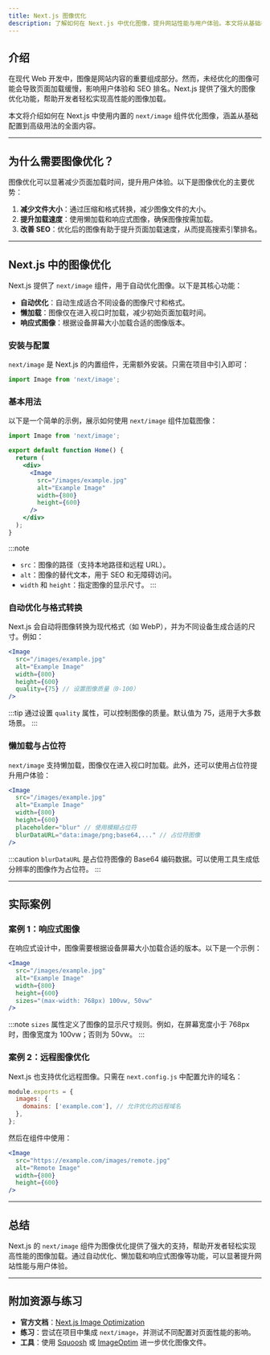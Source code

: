 ```yaml
---
title: Next.js 图像优化
description: 了解如何在 Next.js 中优化图像，提升网站性能与用户体验。本文将从基础概念到实际应用，逐步讲解图像优化的方法与技巧。
---
```


## 介绍

在现代 Web 开发中，图像是网站内容的重要组成部分。然而，未经优化的图像可能会导致页面加载缓慢，影响用户体验和 SEO 排名。Next.js 提供了强大的图像优化功能，帮助开发者轻松实现高性能的图像加载。

本文将介绍如何在 Next.js 中使用内置的 `next/image` 组件优化图像，涵盖从基础配置到高级用法的全面内容。

---

## 为什么需要图像优化？

图像优化可以显著减少页面加载时间，提升用户体验。以下是图像优化的主要优势：

1. **减少文件大小**：通过压缩和格式转换，减少图像文件的大小。
2. **提升加载速度**：使用懒加载和响应式图像，确保图像按需加载。
3. **改善 SEO**：优化后的图像有助于提升页面加载速度，从而提高搜索引擎排名。

---

## Next.js 中的图像优化

Next.js 提供了 `next/image` 组件，用于自动优化图像。以下是其核心功能：

- **自动优化**：自动生成适合不同设备的图像尺寸和格式。
- **懒加载**：图像仅在进入视口时加载，减少初始页面加载时间。
- **响应式图像**：根据设备屏幕大小加载合适的图像版本。

### 安装与配置

`next/image` 是 Next.js 的内置组件，无需额外安装。只需在项目中引入即可：

```jsx
import Image from 'next/image';
```

### 基本用法

以下是一个简单的示例，展示如何使用 `next/image` 组件加载图像：

```jsx
import Image from 'next/image';

export default function Home() {
  return (
    <div>
      <Image
        src="/images/example.jpg"
        alt="Example Image"
        width={800}
        height={600}
      />
    </div>
  );
}
```

:::note
- `src`：图像的路径（支持本地路径和远程 URL）。
- `alt`：图像的替代文本，用于 SEO 和无障碍访问。
- `width` 和 `height`：指定图像的显示尺寸。
:::

### 自动优化与格式转换

Next.js 会自动将图像转换为现代格式（如 WebP），并为不同设备生成合适的尺寸。例如：

```jsx
<Image
  src="/images/example.jpg"
  alt="Example Image"
  width={800}
  height={600}
  quality={75} // 设置图像质量（0-100）
/>
```

:::tip
通过设置 `quality` 属性，可以控制图像的质量。默认值为 75，适用于大多数场景。
:::

### 懒加载与占位符

`next/image` 支持懒加载，图像仅在进入视口时加载。此外，还可以使用占位符提升用户体验：

```jsx
<Image
  src="/images/example.jpg"
  alt="Example Image"
  width={800}
  height={600}
  placeholder="blur" // 使用模糊占位符
  blurDataURL="data:image/png;base64,..." // 占位符图像
/>
```

:::caution
`blurDataURL` 是占位符图像的 Base64 编码数据。可以使用工具生成低分辨率的图像作为占位符。
:::

---

## 实际案例

### 案例 1：响应式图像

在响应式设计中，图像需要根据设备屏幕大小加载合适的版本。以下是一个示例：

```jsx
<Image
  src="/images/example.jpg"
  alt="Example Image"
  width={800}
  height={600}
  sizes="(max-width: 768px) 100vw, 50vw"
/>
```

:::note
`sizes` 属性定义了图像的显示尺寸规则。例如，在屏幕宽度小于 768px 时，图像宽度为 100vw；否则为 50vw。
:::

### 案例 2：远程图像优化

Next.js 也支持优化远程图像。只需在 `next.config.js` 中配置允许的域名：

```js
module.exports = {
  images: {
    domains: ['example.com'], // 允许优化的远程域名
  },
};
```

然后在组件中使用：

```jsx
<Image
  src="https://example.com/images/remote.jpg"
  alt="Remote Image"
  width={800}
  height={600}
/>
```

---

## 总结

Next.js 的 `next/image` 组件为图像优化提供了强大的支持，帮助开发者轻松实现高性能的图像加载。通过自动优化、懒加载和响应式图像等功能，可以显著提升网站性能与用户体验。

---

## 附加资源与练习

- **官方文档**：[Next.js Image Optimization](https://nextjs.org/docs/api-reference/next/image)
- **练习**：尝试在项目中集成 `next/image`，并测试不同配置对页面性能的影响。
- **工具**：使用 [Squoosh](https://squoosh.app/) 或 [ImageOptim](https://imageoptim.com/) 进一步优化图像文件。